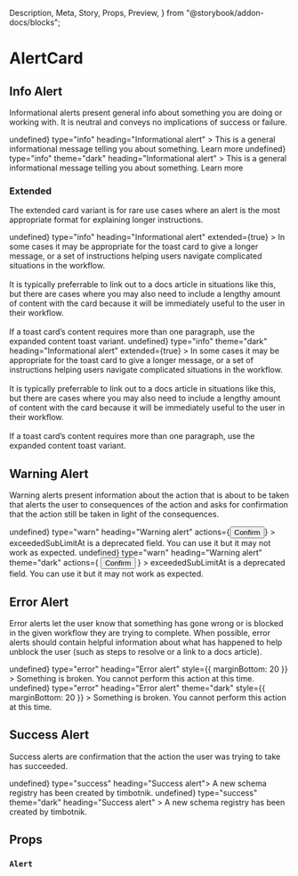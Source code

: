   Description,
  Meta,
  Story,
  Props,
  Preview,
} from "@storybook/addon-docs/blocks";

<Meta title="Components|AlertCard" />

# AlertCard

<Description
  of={AlertCard}
  markdown="**AlertCards** provide a way to display short, important message in a way that attracts the user's attention without interrupting the user's task."
/>

## Info Alert

Informational alerts present general info about something you are doing or working with. It is neutral and conveys no implications of success or failure.

<Preview>
  <Story name="info light">
    <AlertCard
      onClose={() => undefined}
      type="info"
      heading="Informational alert"
    >
      This is a general informational message telling you about something. Learn
      more
    </AlertCard>
  </Story>
  <Story name="info dark">
    <AlertCard
      onClose={() => undefined}
      type="info"
      theme="dark"
      heading="Informational alert"
    >
      This is a general informational message telling you about something. Learn
      more
    </AlertCard>
  </Story>
</Preview>

### Extended

The extended card variant is for rare use cases where an alert is the most appropriate format for explaining longer instructions.

<Preview>
  <Story name="info light extended">
    <AlertCard
      onClose={() => undefined}
      type="info"
      heading="Informational alert"
      extended={true}
    >
      In some cases it may be appropriate for the toast card to give a longer
      message, or a set of instructions helping users navigate complicated
      situations in the workflow.
      <br />
      <br />
      It is typically preferrable to link out to a docs article in situations like
      this, but there are cases where you may also need to include a lengthy amount
      of content with the card because it will be immediately useful to the user
      in their workflow.
      <br />
      <br />
      If a toast card’s content requires more than one paragraph, use the
      expanded content toast variant.
    </AlertCard>
  </Story>
  <Story name="info dark extended">
    <AlertCard
      onClose={() => undefined}
      type="info"
      theme="dark"
      heading="Informational alert"
      extended={true}
    >
      In some cases it may be appropriate for the toast card to give a longer
      message, or a set of instructions helping users navigate complicated
      situations in the workflow.
      <br />
      <br />
      It is typically preferrable to link out to a docs article in situations like
      this, but there are cases where you may also need to include a lengthy amount
      of content with the card because it will be immediately useful to the user
      in their workflow.
      <br />
      <br />
      If a toast card’s content requires more than one paragraph, use the
      expanded content toast variant.
    </AlertCard>
  </Story>
</Preview>

## Warning Alert

Warning alerts present information about the action that is about to be taken that alerts the user to consequences of the action and asks for confirmation that the action still be taken in light of the consequences.

<Preview>
  <Story name="warning light">
    <AlertCard
      onClose={() => undefined}
      type="warn"
      heading="Warning alert"
      actions={<Button size="small">Confirm</Button>}
    >
      exceededSubLimitAt is a deprecated field. You can use it but it may not
      work as expected.
    </AlertCard>
  </Story>
  <Story name="warning dark">
    <AlertCard
      onClose={() => undefined}
      type="warn"
      heading="Warning alert"
      theme="dark"
      actions={
        <Button theme="dark" size="small">
          Confirm
        </Button>
      }
    >
      exceededSubLimitAt is a deprecated field. You can use it but it may not
      work as expected.
    </AlertCard>
  </Story>
</Preview>

## Error Alert

Error alerts let the user know that something has gone wrong or is blocked in the given workflow they are trying to complete. When possible, error alerts should contain helpful information about what has happened to help unblock the user (such as steps to resolve or a link to a docs article).

<Preview>
  <Story name="error light">
    <AlertCard
      onClose={() => undefined}
      type="error"
      heading="Error alert"
      style={{ marginBottom: 20 }}
    >
      Something is broken. You cannot perform this action at this time.
    </AlertCard>
  </Story>
  <Story name="error dark">
    <AlertCard
      onClose={() => undefined}
      type="error"
      heading="Error alert"
      theme="dark"
      style={{ marginBottom: 20 }}
    >
      Something is broken. You cannot perform this action at this time.
    </AlertCard>
  </Story>
</Preview>

## Success Alert

Success alerts are confirmation that the action the user was trying to take has succeeded.

<Preview>
  <Story name="success light">
    <AlertCard onClose={() => undefined} type="success" heading="Success alert">
      A new schema registry has been created by timbotnik.
    </AlertCard>
  </Story>
  <Story name="success dark">
    <AlertCard
      onClose={() => undefined}
      type="success"
      theme="dark"
      heading="Success alert"
    >
      A new schema registry has been created by timbotnik.
    </AlertCard>
  </Story>
</Preview>

## Props

### `Alert`

<Props of={AlertCard} />
